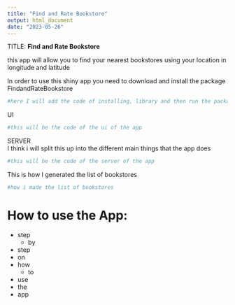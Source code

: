 ```yaml
---
title: "Find and Rate Bookstore"
output: html_document
date: "2023-05-26"
---
```

TITLE:
**Find and Rate Bookstore**

this app will allow you to find your nearest bookstores using your location in longitude and latitude

In order to use this shiny app you need to download and install the package FindandRateBookstore

````r
#here I will add the code of installing, library and then run the package/app
````

UI
```r
#this will be the code of the ui of the app
````



SERVER  
I think i will split this up into the different main things that the app does
````r
#this will be the code of the server of the app
````


This is how I generated the list of bookstores

````r
#how i made the list of bookstores
````



# How to use the App:  
- step   
  - by   
- step   
- on   
- how  
  - to   
- use   
- the   
- app  
  





